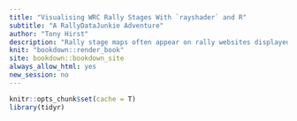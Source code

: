 ```yaml
---
title: "Visualising WRC Rally Stages With `rayshader` and R"
subtitle: "A RallyDataJunkie Adventure"
author: "Tony Hirst"
description: "Rally stage maps often appear on rally websites displayed via interactive web maps. The data used to generate the routes is often available as a digital data file of some sort. This book takes one such file and embarks on an adventure into the wilds of geocomputing using the R programming language to see just where such a file may take us. From web maps and elevation maps to interactive 3D displays, let the exploration commence..."
knit: "bookdown::render_book"
site: bookdown::bookdown_site
always_allow_html: yes
new_session: no
---
```

```r
knitr::opts_chunk$set(cache = T)
library(tidyr)
```

